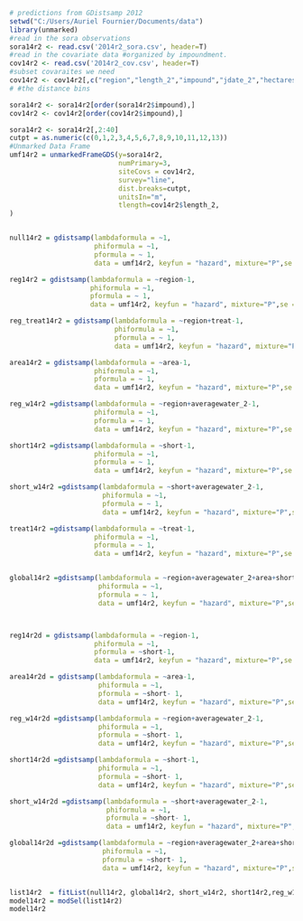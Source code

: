```r
# predictions from GDistsamp 2012
setwd("C:/Users/Auriel Fournier/Documents/data")
library(unmarked)
#read in the sora observations
sora14r2 <- read.csv('2014r2_sora.csv', header=T)
#read in the covariate data #organized by impoundment.
cov14r2 <- read.csv('2014r2_cov.csv', header=T)
#subset covaraites we need
cov14r2 <- cov14r2[,c("region","length_2","impound","jdate_2","hectares","area", "treat","int","short","averagewater_2")]
# #the distance bins

sora14r2 <- sora14r2[order(sora14r2$impound),]
cov14r2 <- cov14r2[order(cov14r2$impound),]

sora14r2 <- sora14r2[,2:40]
cutpt = as.numeric(c(0,1,2,3,4,5,6,7,8,9,10,11,12,13)) 
#Unmarked Data Frame
umf14r2 = unmarkedFrameGDS(y=sora14r2, 
                           numPrimary=3,
                           siteCovs = cov14r2,
                           survey="line", 
                           dist.breaks=cutpt,  
                           unitsIn="m", 
                           tlength=cov14r2$length_2,
)


null14r2 = gdistsamp(lambdaformula = ~1, 
                     phiformula = ~1, 
                     pformula = ~ 1,
                     data = umf14r2, keyfun = "hazard", mixture="P",se = T, output="density",unitsOut="ha")

reg14r2 = gdistsamp(lambdaformula = ~region-1, 
                    phiformula = ~1, 
                    pformula = ~ 1,
                    data = umf14r2, keyfun = "hazard", mixture="P",se = T, output="density",unitsOut="ha")

reg_treat14r2 = gdistsamp(lambdaformula = ~region+treat-1, 
                          phiformula = ~1, 
                          pformula = ~ 1,
                          data = umf14r2, keyfun = "hazard", mixture="P",se = T, output="density",unitsOut="ha")

area14r2 = gdistsamp(lambdaformula = ~area-1, 
                     phiformula = ~1, 
                     pformula = ~ 1,
                     data = umf14r2, keyfun = "hazard", mixture="P",se = T, output="density",unitsOut="ha")

reg_w14r2 =gdistsamp(lambdaformula = ~region+averagewater_2-1, 
                     phiformula = ~1, 
                     pformula = ~ 1,
                     data = umf14r2, keyfun = "hazard", mixture="P",se = T, output="density",unitsOut="ha")

short14r2 =gdistsamp(lambdaformula = ~short-1, 
                     phiformula = ~1, 
                     pformula = ~ 1,
                     data = umf14r2, keyfun = "hazard", mixture="P",se = T, output="density",unitsOut="ha")

short_w14r2 =gdistsamp(lambdaformula = ~short+averagewater_2-1, 
                       phiformula = ~1, 
                       pformula = ~ 1,
                       data = umf14r2, keyfun = "hazard", mixture="P",se = T, output="density",unitsOut="ha")

treat14r2 =gdistsamp(lambdaformula = ~treat-1, 
                     phiformula = ~1, 
                     pformula = ~ 1,
                     data = umf14r2, keyfun = "hazard", mixture="P",se = T, output="density",unitsOut="ha")


global14r2 =gdistsamp(lambdaformula = ~region+averagewater_2+area+short+treat-1, 
                      phiformula = ~1, 
                      pformula = ~ 1,
                      data = umf14r2, keyfun = "hazard", mixture="P",se = T, output="density",unitsOut="ha")



reg14r2d = gdistsamp(lambdaformula = ~region-1, 
                     phiformula = ~1, 
                     pformula = ~short-1,
                     data = umf14r2, keyfun = "hazard", mixture="P",se = T, output="density",unitsOut="ha")

area14r2d = gdistsamp(lambdaformula = ~area-1, 
                      phiformula = ~1, 
                      pformula = ~short- 1,
                      data = umf14r2, keyfun = "hazard", mixture="P",se = T, output="density",unitsOut="ha")

reg_w14r2d =gdistsamp(lambdaformula = ~region+averagewater_2-1, 
                      phiformula = ~1, 
                      pformula = ~short- 1,
                      data = umf14r2, keyfun = "hazard", mixture="P",se = T, output="density",unitsOut="ha")

short14r2d =gdistsamp(lambdaformula = ~short-1, 
                      phiformula = ~1, 
                      pformula = ~short- 1,
                      data = umf14r2, keyfun = "hazard", mixture="P",se = T, output="density",unitsOut="ha")

short_w14r2d =gdistsamp(lambdaformula = ~short+averagewater_2-1, 
                        phiformula = ~1, 
                        pformula = ~short- 1,
                        data = umf14r2, keyfun = "hazard", mixture="P",se = T, output="density",unitsOut="ha")

global14r2d =gdistsamp(lambdaformula = ~region+averagewater_2+area+short-1, 
                       phiformula = ~1, 
                       pformula = ~short- 1,
                       data = umf14r2, keyfun = "hazard", mixture="P",se = T, output="density",unitsOut="ha")


list14r2  = fitList(null14r2, global14r2, short_w14r2, short14r2,reg_w14r2,area14r2,reg14r2, global14r2d, short_w14r2d, short14r2d,reg_w14r2d,area14r2d,reg14r2d)
model14r2 = modSel(list14r2)
model14r2
```